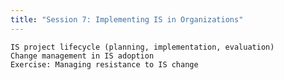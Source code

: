```yaml
---
title: "Session 7: Implementing IS in Organizations"
---
```



    IS project lifecycle (planning, implementation, evaluation)
    Change management in IS adoption
    Exercise: Managing resistance to IS change